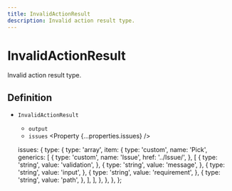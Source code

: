 ```yaml
---
title: InvalidActionResult
description: Invalid action result type.
---
```



# InvalidActionResult

Invalid action result type.

## Definition

- `InvalidActionResult` <Property type="object" />
  - `output` <Property type="undefined" />
  - `issues` <Property {...properties.issues} />

  issues: {
    type: {
      type: 'array',
      item: {
        type: 'custom',
        name: 'Pick',
        generics: [
          {
            type: 'custom',
            name: 'Issue',
            href: '../Issue/',
          },
          [
            {
              type: 'string',
              value: 'validation',
            },
            {
              type: 'string',
              value: 'message',
            },
            {
              type: 'string',
              value: 'input',
            },
            {
              type: 'string',
              value: 'requirement',
            },
            {
              type: 'string',
              value: 'path',
            },
          ],
        ],
      },
    },
  },
};
